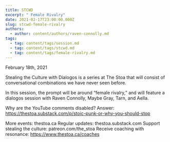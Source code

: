 ```yaml
---
title: STCWD
excerpt: " Female Rivalry"
date: 2021-02-17T23:00:00.000Z
slug: stcwd-female-rivalry
authors:
  - author: content/authors/raven-connolly.md
tags:
  - tag: content/tags/session.md
  - tag: content/tags/stcwd.md
  - tag: content/tags/female-rivalry.md
---
```


February 18th, 2021

Stealing the Culture with Dialogos is a series at The Stoa that will consist of conversational combinations we have never seen before.

In this session, the prompt will be around “female rivalry,” and will feature a dialogos session with Raven Connolly, Maybe Gray, Tarn, and Aella.

Why are the YouTube comments disabled? Answer: https://thestoa.substack.com/p/stoic-punk-or-why-you-should-stop

More events: thestoa.ca
Regular updates: thestoa.substack.com
Support stealing the culture: patreon.com/the_stoa
Receive coaching with resonance: https://www.thestoa.ca/coaches
